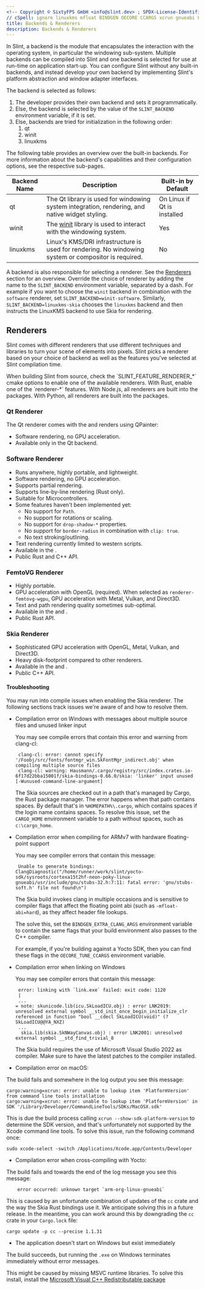 ```yaml
---
<!-- Copyright © SixtyFPS GmbH <info@slint.dev> ; SPDX-License-Identifier: MIT -->
// cSpell: ignore linuxkms mfloat BINDGEN OECORE CCARGS xcrun gnueabi Foobj fontmgr Wunused cortexa skunicode cdecl
title: Backends & Renderers
description: Backends & Renderers
---
```




In Slint, a backend is the module that encapsulates the interaction with the operating system,
in particular the windowing sub-system. Multiple backends can be compiled into Slint and one
backend is selected for use at run-time on application start-up. You can configure Slint without
any built-in backends, and instead develop your own backend by implementing Slint's platform
abstraction and window adapter interfaces.

The backend is selected as follows:

1. The developer provides their own backend and sets it programmatically.
2. Else, the backend is selected by the value of the `SLINT_BACKEND` environment variable, if it is set.
3. Else, backends are tried for initialization in the following order:
   1. qt
   2. winit
   3. linuxkms

The following table provides an overview over the built-in backends. For more information about the backend's
capabilities and their configuration options, see the respective sub-pages.

| Backend Name | Description                                                                                             | Built-in by Default         |
|--------------|---------------------------------------------------------------------------------------------------------|-----------------------------|
| qt           | The Qt library is used for windowing system integration, rendering, and native widget styling.          | On Linux if Qt is installed |
| winit        | The [winit](https://docs.rs/winit/latest/winit/) library is used to interact with the windowing system. | Yes                         |
| linuxkms     | Linux's KMS/DRI infrastructure is used for rendering. No windowing system or compositor is required.    | No                          |

A backend is also responsible for selecting a renderer. See the [Renderers](#renderers) section
for an overview. Override the choice of renderer by adding the name to the `SLINT_BACKEND` environment variable, separated by a dash.
For example if you want to choose the `winit` backend in combination with the `software` renderer, set `SLINT_BACKEND=winit-software`.
Similarly, `SLINT_BACKEND=linuxkms-skia` chooses the `linuxkms` backend and then instructs the LinuxKMS backend to use Skia for rendering.



## Renderers

Slint comes with different renderers that use different techniques and libraries to turn
your scene of elements into pixels. Slint picks a renderer based on your choice of backend
as well as the features you've selected at Slint compilation time.

<Tabs syncKey="dev-language">
<TabItem label="C++">
When building Slint from source, check the <LangRefLink lang="cpp" relpath="cmake.html#features">`SLINT_FEATURE_RENDERER_*`</LangRefLink> cmake options
to enable one of the available renderers.
</TabItem>
<TabItem label="Rust">
With Rust, enable one of the  <LangRefLink lang="rust-slint" relpath="docs/cargo_features/">`renderer-*`</LangRefLink> features.
</TabItem>
<TabItem label="NodeJS">
With Node.js, all renderers are built into the packages.
</TabItem>
<TabItem label="Python">
With Python, all renderers are built into the packages.
</TabItem>
</Tabs>


### Qt Renderer

The Qt renderer comes with the <Link type="QtBackend" label="Qt backend" /> and renders using QPainter:

 - Software rendering, no GPU acceleration.
 - Available only in the Qt backend.

### Software Renderer

- Runs anywhere, highly portable, and lightweight.
- Software rendering, no GPU acceleration.
- Supports partial rendering.
- Supports line-by-line rendering (Rust only).
- Suitable for Microcontrollers.
- Some features haven't been implemented yet:
  * No support for `Path`.
  * No support for rotations or scaling.
  * No support for `drop-shadow-*` properties.
  * No support for `border-radius` in combination with `clip: true`.
  * No text stroking/outlining.
- Text rendering currently limited to western scripts.
- Available in the <Link type="WinitBackend" label="Winit backend" />.
- Public <LangRefLink lang="rust-slint" relpath="platform/software_renderer/">Rust</LangRefLink> and <LangRefLink lang="cpp" relpath="api/classslint_1_1platform_1_1SoftwareRenderer">C++</LangRefLink> API.

### FemtoVG Renderer

 - Highly portable.
 - GPU acceleration with OpenGL (required). When selected as `renderer-femtovg-wgpu`, GPU acceleration with Metal, Vulkan, and Direct3D.
 - Text and path rendering quality sometimes sub-optimal.
 - Available in the <Link type="WinitBackend" label="Winit backend" /> and <Link type="LinuxkmsBackend" label="LinuxKMS backend" />.
 - Public <LangRefLink lang="rust-slint" relpath="platform/femtovg_renderer/">Rust</LangRefLink> API.

### Skia Renderer

 - Sophisticated GPU acceleration with OpenGL, Metal, Vulkan, and Direct3D.
 - Heavy disk-footprint compared to other renderers.
 - Available in the <Link type="WinitBackend" label="Winit backend" /> and <Link type="LinuxkmsBackend" label="LinuxKMS backend" />.
 - Public <LangRefLink lang="cpp" relpath="api/classslint_1_1platform_1_1SkiaRenderer">C++</LangRefLink> API.

#### Troubleshooting

You may run into compile issues when enabling the Skia renderer. The following sections track
issues we're aware of and how to resolve them.

* Compilation error on Windows with messages about multiple source files and unused linker input

  You may see compile errors that contain this error and warning from clang-cl:
  ```
   clang-cl: error: cannot specify '/Foobj/src/fonts/fontmgr_win.SkFontMgr_indirect.obj' when compiling multiple source files
   clang-cl: warning: Hausmann/.cargo/registry/src/index.crates.io-6f17d22bba15001f/skia-bindings-0.66.0/skia: 'linker' input unused [-Wunused-command-line-argument]
  ```

  The Skia sources are checked out in a path that's managed by Cargo, the Rust package manager.
  The error happens when that path contains spaces. By default that's in `%HOMEPATH%\.cargo`,
  which contains spaces if the login name contains spaces. To resolve this issue, set the `CARGO_HOME`
  environment variable to a path without spaces, such as `c:\cargo_home`.

* Compilation error when compiling for ARMv7 with hardware floating-point support

  You may see compiler errors that contain this message:

  ```
   Unable to generate bindings: ClangDiagnostic("/home/runner/work/slint/yocto-sdk/sysroots/cortexa15t2hf-neon-poky-linux-gnueabi/usr/include/gnu/stubs-32.h:7:11: fatal error: 'gnu/stubs-soft.h' file not found\n")
  ```

  The Skia build invokes clang in multiple occasions and is sensitive to compiler flags
  that affect the floating point abi (such as `-mfloat-abi=hard`), as they affect header file lookups.

  The solve this, set the `BINDGEN_EXTRA_CLANG_ARGS` environment variable to contain the same
  flags that your build environment also passes to the C++ compiler.

  For example, if you're building against a Yocto SDK, then you can find these flags in the
  `OECORE_TUNE_CCARGS` environment variable.

* Compilation error when linking on Windows

  You may see compiler errors that contain this message:

  ```
   error: linking with `link.exe` failed: exit code: 1120
   |
   ...
  = note: skunicode.lib(icu.SkLoadICU.obj) : error LNK2019: unresolved external symbol __std_init_once_begin_initialize_clr referenced in function "bool __cdecl SkLoadICU(void)" (?SkLoadICU@@YA_NXZ)
   ...
    skia.lib(skia.SkNWayCanvas.obj) : error LNK2001: unresolved external symbol __std_find_trivial_8
  ```

  The Skia build requires the use of Microsoft Visual Studio 2022 as compiler. Make sure to have the latest patches
  to the compiler installed.

 * Compilation error on macOS:

  The build fails and somewhere in the log output you see this message:

  ```
  cargo:warning=xcrun: error: unable to lookup item 'PlatformVersion' from command line tools installation
  cargo:warning=xcrun: error: unable to lookup item 'PlatformVersion' in SDK '/Library/Developer/CommandLineTools/SDKs/MacOSX.sdk'
  ```

  This is due the build process calling `xcrun --show-sdk-platform-version` to determine the SDK version, and that's unfortunately not
  supported by the Xcode command line tools. To solve this issue, run the following command once:

  ```
  sudo xcode-select -switch /Applications/Xcode.app/Contents/Developer
  ```

 * Compilation error when cross-compiling with Yocto:

  The build fails and towards the end of the log message you see this message:

  ```
      error occurred: unknown target `arm-org-linux-gnueabi`
  ```

  This is caused by an unfortunate combination of updates of the `cc` crate and the way the Skia Rust bindings
  use it. We anticipate solving this in a future release. In the meantime, you can work around this by downgrading
  the `cc` crate in your `Cargo.lock` file:

  ```
  cargo update -p cc --precise 1.1.31
  ```

 * The application doesn't start on Windows but exist immediately

 The build succeeds, but running the `.exe` on Windows terminates immediately without error messages.

 This might be caused by missing MSVC runtime libraries. To solve this install, install the
 [Microsoft Visual C++ Redistributable package](https://learn.microsoft.com/en-us/cpp/windows/latest-supported-vc-redist)
